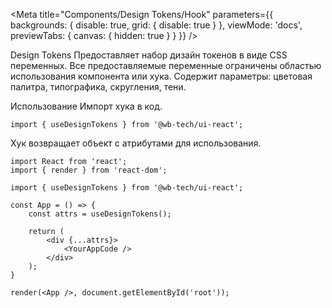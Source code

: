 

<Meta
    title="Components/Design Tokens/Hook"
    parameters={{
        backgrounds: {
            disable: true,
            grid: {
                disable: true
            }
        },
        viewMode: 'docs',
        previewTabs: {
            canvas: {
                hidden: true
            }
        }
    }}
/>

<Heading>Design Tokens</Heading>
<Description>Предоставляет набор дизайн токенов в виде CSS переменных. Все предоставляемые переменные ограничены областью использования компонента или хука.</Description>
<Description>Содержит параметры: цветовая палитра, типографика, скругления, тени.</Description>

<Heading>Использование</Heading>
<Description>Импорт хука в код.</Description>

```tsx
import { useDesignTokens } from '@wb-tech/ui-react';
```

<Description>Хук возвращает объект с атрибутами для использования.</Description>

```tsx
import React from 'react';
import { render } from 'react-dom';

import { useDesignTokens } from '@wb-tech/ui-react';

const App = () => {
    const attrs = useDesignTokens();

    return (
        <div {...attrs}>
            <YourAppCode />
        </div>
    );
}

render(<App />, document.getElementById('root'));
```

<Source />
